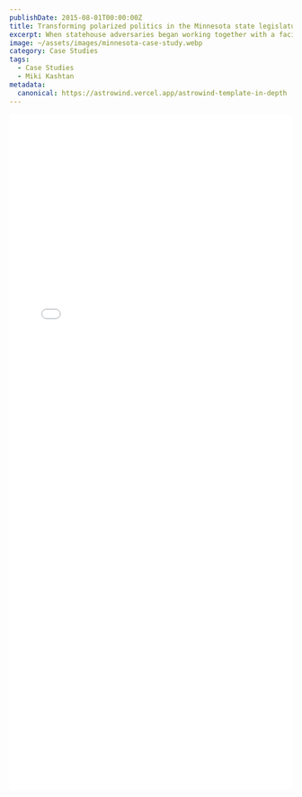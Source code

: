 ```yaml
---
publishDate: 2015-08-01T00:00:00Z
title: Transforming polarized politics in the Minnesota state legislature
excerpt: When statehouse adversaries began working together with a facilitator from the Nonviolent Global Liberation Community, a gridlocked political debate gave way to a remarkable shared win. 
image: ~/assets/images/minnesota-case-study.webp
category: Case Studies
tags:
  - Case Studies
  - Miki Kashtan
metadata:
  canonical: https://astrowind.vercel.app/astrowind-template-in-depth
---
```

 
<iframe
     src="/child-custody-minnesota-cf-case-study.pdf"
     width="100%"
     height="1200px"
     style="border: none;"
   ></iframe>

